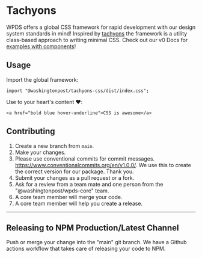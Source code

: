 
<Head>
  <title>Introduction - WaPo Tachyons</title>
</Head>

# Tachyons

WPDS offers a global CSS framework for rapid development with our design system standards in mind! Inspired by [tachyons](https://tachyons.io/) the framework is a utility class-based approach to writing minimal CSS. Check out our v0 Docs for [examples with components](https://build.washingtonpost.com/v0/design/uncategorized/accordion)!

## Usage

Import the global framework:

```
import "@washingtonpost/tachyons-css/dist/index.css";
```

Use to your heart's content ❤️:

```
<a href="bold blue hover-underline">CSS is awesome</a>
```

## Contributing

1. Create a new branch from `main`.
1. Make your changes.
1. Please use conventional commits for commit messages. https://www.conventionalcommits.org/en/v1.0.0/. We use this to create the correct version for our package. Thank you.
1. Submit your changes as a pull request or a fork.
1. Ask for a review from a team mate and one person from the "@washingtonpost/wpds-core" team.
1. A core team member will merge your code.
1. A core team member will help you create a release.

---

## Releasing to NPM Production/Latest Channel

Push or merge your change into the "main" git branch. We have a Github actions workflow that takes care of releasing your code to NPM.
